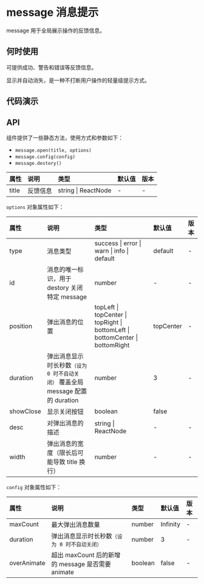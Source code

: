 



# message 消息提示

message 用于全局展示操作的反馈信息。

## 何时使用

可提供成功、警告和错误等反馈信息。

显示并自动消失，是一种不打断用户操作的轻量级提示方式。

## 代码演示

<CodeBox title="普通提示" desc={descNormal} code={codeNormal}>
    <DemoNormal />
</CodeBox>

<CodeBox title="特殊提示类型" desc={descType} code={codeType}>
    <DemoType />
</CodeBox>

<CodeBox title="定位" desc={descPosition} code={codePosition}>
    <DemoPosition />
</CodeBox>

## API

组件提供了一些静态方法，使用方式和参数如下：

-   `message.open(title, options)`
-   `message.config(config)`
-   `message.destory()`

<div className="api">

| 属性  | 说明     | 类型                | 默认值 | 版本 |
| :---- | :------- | :------------------ | :----- | :--- |
| title | 反馈信息 | string \| ReactNode | -      | -    |

</div>

`options` 对象属性如下：

<div className="api">

| 属性      | 说明                                                                           | 类型                                                                          | 默认值    | 版本 |
| :-------- | :----------------------------------------------------------------------------- | :---------------------------------------------------------------------------- | :-------- | :--- |
| type      | 消息类型                                                                       | success \| error \| warn \| info \| default                                   | default   | -    |
| id        | 消息的唯一标识，用于 destory 关闭特定 message                                  | number                                                                        | -         | -    |
| position  | 弹出消息的位置                                                                 | topLeft \| topCenter \| topRight \| bottomLeft \| bottomCenter \| bottomRight | topCenter | -    |
| duration  | 弹出消息显示时长秒数`（设为 0 时不自动关闭）` 覆盖全局 message 配置的 duration | number                                                                        | 3         | -    |
| showClose | 显示关闭按钮                                                                   | boolean                                                                       | false     |
| desc      | 对弹出消息的描述                                                               | string \| ReactNode                                                           | -         | -    |
| width     | 弹出消息的宽度（限长后可能导致 title 换行）                                    | number                                                                        | -         | -    |

</div>

`config` 对象属性如下：

<div className="api">

| 属性        | 说明                                              | 类型    | 默认值   | 版本 |
| :---------- | :------------------------------------------------ | :------ | :------- | :--- |
| maxCount    | 最大弹出消息数量                                  | number  | Infinity | -    |
| duration    | 弹出消息显示时长秒数`（设为 0 时不自动关闭）`     | number  | 3        | -    |
| overAnimate | 超出 maxCount 后的新增的 message 是否需要 animate | boolean | false    | -    |

</div>
